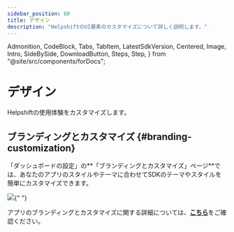 ```yaml
---
sidebar_position: 60
title: デザイン
description: "HelpshiftのUI要素のカスタマイズについて詳しく説明します。"
---
```


  Admonition,
  CodeBlock,
  Tabs,
  TabItem,
  LatestSdkVersion,
  Centered,
  Image,
  Intro,
  SideBySide,
  DownloadButton,
  Steps,
  Step,
} from "@site/src/components/forDocs";

# デザイン

<Intro>

Helpshiftの使用体験をカスタマイズします。

</Intro>

## ブランディングとカスタマイズ {#branding-customization}

「ダッシュボードの設定」の**「ブランディングとカスタマイズ」ページ**では、あなたのアプリのスタイルやテーマに合わせてSDKのテーマやスタイルを簡単にカスタマイズできます。

<Image src="/static/books/helpshiftx/branding_customization.png" width="full" />{" "}

アプリのブランディングとカスタマイズに関する詳細については、[**こちら**](https://support.helpshift.com/kb/article/configure-look-and-feel-settings/)をご確認ください。
